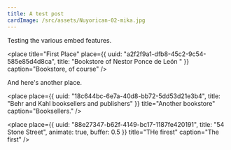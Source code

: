 ```yaml
---
title: A test post
cardImage: /src/assets/Nuyorican-02-mika.jpg
---
```


Testing the various embed features.

<place
  title="First Place"
  place={{
    uuid: "a2f2f9a1-dfb8-45c2-9c54-585e85d4d8ca",
    title: "Bookstore of Nestor Ponce de León "
  }}
  caption="Bookstore, of course"
/>

And here's another place.

<place
  place={{
    uuid: "18c644bc-6e7a-40d8-bb72-5dd53d21e3b4",
    title: "Behr and Kahl booksellers and publishers"
  }}
  title="Another bookstore"
  caption="Booksellers."
/>

<place
  place={{
    uuid: "88e27347-b62f-4149-bc17-1187fe420191",
    title: "54 Stone Street",
    animate: true,
    buffer: 0.5
  }}
  title="THe firest"
  caption="The first"
/>

